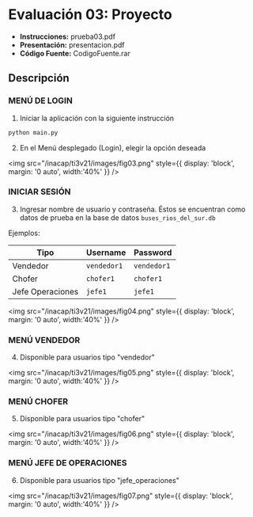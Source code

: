 
# Evaluación 03: Proyecto

- **Instrucciones:** <ExternalLink href="/inacap/ti3v21/docs/prueba03.pdf">prueba03.pdf</ExternalLink>
- **Presentación:** <ExternalLink href="/inacap/ti3v21/docs/presentacion.pdf">presentacion.pdf</ExternalLink>
- **Código Fuente:** <ExternalLink href="/inacap/ti3v21/data/CodigoFuente.rar">CodigoFuente.rar</ExternalLink>

## Descripción

### MENÚ DE LOGIN

1. Iniciar la aplicación con la siguiente instrucción

```sh
python main.py
```

2. En el Menú desplegado (Login), elegir la opción deseada

<img 
    src="/inacap/ti3v21/images/fig03.png"
    style={{ display: 'block', margin: '0 auto', width:'40%' }} 
/>

### INICIAR SESIÓN

3. Ingresar nombre de usuario y contraseña. Éstos se encuentran como datos de prueba en la base de datos `buses_rios_del_sur.db`

Ejemplos:

|Tipo|Username|Password|
|---|---|---|
|Vendedor|`vendedor1`|`vendedor1`|
|Chofer|`chofer1`|`chofer1`|
|Jefe Operaciones|`jefe1`|`jefe1`|

<img 
    src="/inacap/ti3v21/images/fig04.png"
    style={{ display: 'block', margin: '0 auto', width:'40%' }} 
/>

### MENÚ VENDEDOR

4. Disponible para usuarios tipo "vendedor"

<img 
    src="/inacap/ti3v21/images/fig05.png"
    style={{ display: 'block', margin: '0 auto', width:'40%' }} 
/>

### MENÚ CHOFER

5. Disponible para usuarios tipo "chofer"

<img 
    src="/inacap/ti3v21/images/fig06.png"
    style={{ display: 'block', margin: '0 auto', width:'40%' }} 
/>

### MENÚ JEFE DE OPERACIONES

6. Disponible para usuarios tipo "jefe_operaciones"

<img 
    src="/inacap/ti3v21/images/fig07.png"
    style={{ display: 'block', margin: '0 auto', width:'40%' }} 
/>